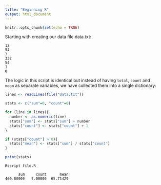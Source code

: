 ```yaml
---
title: "Beginning R"
output: html_document
---
```


```r
knitr::opts_chunk$set(echo = TRUE)
```

Starting with creating our data file data.txt:

```
12
54
7
332
54
1
0
```

The logic in this script is identical but instead of having `total`, 
`count` and `mean` as separate variables, we have collected them 
into a single dictionary:

```R
lines <- readLines(file("data.txt"))

stats <- c("sum"=0, "count"=0)

for (line in lines){
  number <- as.numeric(line)
  stats["sum"] <- stats["sum"] + number
  stats["count"] <- stats["count"] + 1
}

if (stats["count"] > 0){
  stats["mean"] <- stats["sum"] / stats["count"]
}

print(stats)
```

```
Rscript file.R

      sum     count      mean 
460.00000   7.00000  65.71429
```
